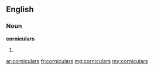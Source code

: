 ==English==

===Noun===
'''corniculars'''

# {{plural of|cornicular}}

[[ar:corniculars]]
[[fr:corniculars]]
[[mg:corniculars]]
[[my:corniculars]]